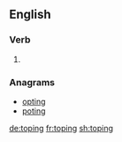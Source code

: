 
==English==

===Verb===
{{head|en}}

# {{present participle of|tope}}

===Anagrams===
* [[opting#English|opting]]
* [[poting#English|poting]]

[[de:toping]]
[[fr:toping]]
[[sh:toping]]